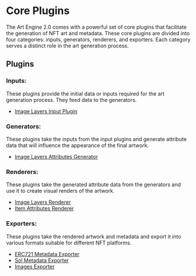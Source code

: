 
# Core Plugins

The Art Engine 2.0 comes with a powerful set of core plugins that facilitate the generation of NFT art and metadata. These core plugins are divided into four categories: inputs, generators, renderers, and exporters. Each category serves a distinct role in the art generation process.

## Plugins

### Inputs:

These plugins provide the initial data or inputs required for the art generation process. They feed data to the generators.

- [Image Layers Input Plugin](core-plugins/inputs/image-layers)

### Generators:

These plugins take the inputs from the input plugins and generate attribute data that will influence the appearance of the final artwork.

- [Image Layers Attributes Generator](core-plugins/generators/image-layers-attributes)

### Renderers:

These plugins take the generated attribute data from the generators and use it to create visual renders of the artwork.

- [Image Layers Renderer](core-plugins/renderers/image-layers)
- [Item Attributes Renderer](core-plugins/renderers/item-attributes)

### Exporters:

These plugins take the rendered artwork and metadata and export it into various formats suitable for different NFT platforms.

- [ERC721 Metadata Exporter](core-plugins/exporters/erc721-metadata)
- [Sol Metadata Exporter](core-plugins/exporters/sol-metadata)
- [Images Exporter](core-plugins/exporters/images)
